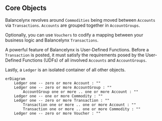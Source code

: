 ## Core Objects

Balancelynx revolves around `Commodities` being moved between `Accounts` via `Transactions`.
`Accounts` are grouped together in `AccountGroups`.

Optionally, you can use `Vouchers` to codify a mapping between your business logic and Balancelynx `Transactions`.

A powerful feature of Balancelynx is User-Defined Functions. Before a `Transaction` is posted, it must satisfy the requirements posed by the
User-Defined Functions (UDFs) of all involved `Accounts` and `AccountGroups`.

Lastly, a `Ledger` is an isolated container of all other objects.

```mermaid
erDiagram
    Ledger one -- zero or more Account : ""
    Ledger one -- zero or more AccountGroup : ""
        AccountGroup one or more .. one or more Account : ""
    Ledger one -- one or more Commodity : ""
    Ledger one -- zero or more Transaction : ""
        Transaction one or more .. one or more Account : ""
        Transaction one or more .. one or more Commodity : ""
    Ledger one -- zero or more Voucher : ""
```
